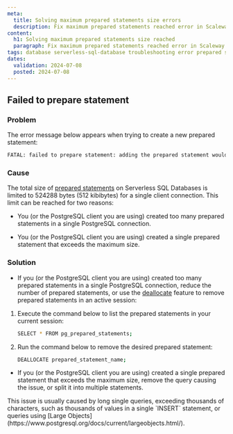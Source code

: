 ```yaml
---
meta:
  title: Solving maximum prepared statements size errors
  description: Fix maximum prepared statements reached error in Scaleway SQL databases.
content:
  h1: Solving maximum prepared statements size reached
  paragraph: Fix maximum prepared statements reached error in Scaleway SQL databases.
tags: database serverless-sql-database troubleshooting error prepared statement maximum size
dates:
  validation: 2024-07-08
  posted: 2024-07-08
---
```


## Failed to prepare statement

### Problem

The error message below appears when trying to create a new prepared statement:

```sh
FATAL: failed to prepare statement: adding the prepared statement would exceed the limit of 524288 bytes for client connection: maximum allowed size of prepared statements for connection reached (SQLSTATE 53400).
```

### Cause

The total size of [prepared statements](https://www.postgresql.org/docs/current/sql-prepare.html/) on Serverless SQL Databases is limited to 524288 bytes (512 kibibytes) for a single client connection. This limit can be reached for two reasons:

- You (or the PostgreSQL client you are using) created too many prepared statements in a single PostgreSQL connection.

- You (or the PostgreSQL client you are using) created a single prepared statement that exceeds the maximum size.

### Solution

- If you (or the PostgreSQL client you are using) created too many prepared statements in a single PostgreSQL connection, reduce the number of prepared statements, or use the [deallocate](https://www.postgresql.org/docs/current/sql-deallocate.html/) feature to remove prepared statements in an active session:

1. Execute the command below to list the prepared statements in your current session:
    ```sh
    SELECT * FROM pg_prepared_statements;
    ```

2. Run the command below to remove the desired prepared statement:

    ```sh
    DEALLOCATE prepared_statement_name;
    ```

- If you (or the PostgreSQL client you are using) created a single prepared statement that exceeds the maximum size, remove the query causing the issue, or split it into multiple statements.

<Message type="note">
This issue is usually caused by long single queries, exceeding thousands of characters, such as thousands of values in a single `INSERT` statement, or queries using [Large Objects](https://www.postgresql.org/docs/current/largeobjects.html/).
</Message>
